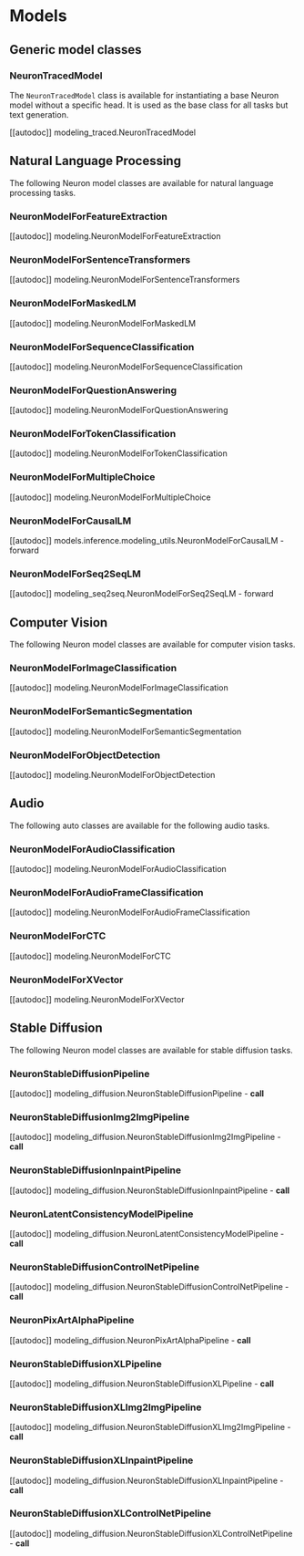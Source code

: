 <!---
Copyright 2023 The HuggingFace Team. All rights reserved.

Licensed under the Apache License, Version 2.0 (the "License");
you may not use this file except in compliance with the License.
You may obtain a copy of the License at

    http://www.apache.org/licenses/LICENSE-2.0

Unless required by applicable law or agreed to in writing, software
distributed under the License is distributed on an "AS IS" BASIS,
WITHOUT WARRANTIES OR CONDITIONS OF ANY KIND, either express or implied.
See the License for the specific language governing permissions and
limitations under the License.
-->

# Models

## Generic model classes

### NeuronTracedModel

The `NeuronTracedModel` class is available for instantiating a base Neuron model without a specific head.
It is used as the base class for all tasks but text generation.

[[autodoc]] modeling_traced.NeuronTracedModel

## Natural Language Processing

The following Neuron model classes are available for natural language processing tasks.

### NeuronModelForFeatureExtraction

[[autodoc]] modeling.NeuronModelForFeatureExtraction

### NeuronModelForSentenceTransformers

[[autodoc]] modeling.NeuronModelForSentenceTransformers

### NeuronModelForMaskedLM

[[autodoc]] modeling.NeuronModelForMaskedLM

### NeuronModelForSequenceClassification

[[autodoc]] modeling.NeuronModelForSequenceClassification

### NeuronModelForQuestionAnswering

[[autodoc]] modeling.NeuronModelForQuestionAnswering

### NeuronModelForTokenClassification

[[autodoc]] modeling.NeuronModelForTokenClassification

### NeuronModelForMultipleChoice

[[autodoc]] modeling.NeuronModelForMultipleChoice

### NeuronModelForCausalLM

[[autodoc]] models.inference.modeling_utils.NeuronModelForCausalLM
    - forward

### NeuronModelForSeq2SeqLM

[[autodoc]] modeling_seq2seq.NeuronModelForSeq2SeqLM
    - forward

## Computer Vision

The following Neuron model classes are available for computer vision tasks.

### NeuronModelForImageClassification

[[autodoc]] modeling.NeuronModelForImageClassification

### NeuronModelForSemanticSegmentation
[[autodoc]] modeling.NeuronModelForSemanticSegmentation

### NeuronModelForObjectDetection
[[autodoc]] modeling.NeuronModelForObjectDetection

## Audio

The following auto classes are available for the following audio tasks.

### NeuronModelForAudioClassification
[[autodoc]] modeling.NeuronModelForAudioClassification

### NeuronModelForAudioFrameClassification
[[autodoc]] modeling.NeuronModelForAudioFrameClassification

### NeuronModelForCTC
[[autodoc]] modeling.NeuronModelForCTC

### NeuronModelForXVector
[[autodoc]] modeling.NeuronModelForXVector

## Stable Diffusion

The following Neuron model classes are available for stable diffusion tasks.

### NeuronStableDiffusionPipeline

[[autodoc]] modeling_diffusion.NeuronStableDiffusionPipeline
    - __call__

### NeuronStableDiffusionImg2ImgPipeline

[[autodoc]] modeling_diffusion.NeuronStableDiffusionImg2ImgPipeline
    - __call__

### NeuronStableDiffusionInpaintPipeline

[[autodoc]] modeling_diffusion.NeuronStableDiffusionInpaintPipeline
    - __call__

### NeuronLatentConsistencyModelPipeline

[[autodoc]] modeling_diffusion.NeuronLatentConsistencyModelPipeline
    - __call__

### NeuronStableDiffusionControlNetPipeline

[[autodoc]] modeling_diffusion.NeuronStableDiffusionControlNetPipeline
    - __call__

### NeuronPixArtAlphaPipeline

[[autodoc]] modeling_diffusion.NeuronPixArtAlphaPipeline
    - __call__

### NeuronStableDiffusionXLPipeline

[[autodoc]] modeling_diffusion.NeuronStableDiffusionXLPipeline
    - __call__

### NeuronStableDiffusionXLImg2ImgPipeline
[[autodoc]] modeling_diffusion.NeuronStableDiffusionXLImg2ImgPipeline
    - __call__

### NeuronStableDiffusionXLInpaintPipeline
[[autodoc]] modeling_diffusion.NeuronStableDiffusionXLInpaintPipeline
    - __call__

### NeuronStableDiffusionXLControlNetPipeline

[[autodoc]] modeling_diffusion.NeuronStableDiffusionXLControlNetPipeline
    - __call__
